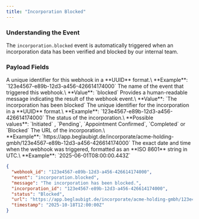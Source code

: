 ```yaml
---
title: "Incorporation Blocked"
---
```


### Understanding the Event

The `incorporation.blocked` event is automatically triggered when an incorporation data has been verified and blocked by our internal team.

### Payload Fields

<ResponseField name="webhook_id" type="string">
  A unique identifier for this webhook in a **UUID** format.\
  **Example**: `123e4567-e89b-12d3-a456-426614174000`
</ResponseField>

<ResponseField name="event" type="string">
  The name of the event that triggered this webhook.\
  **Value**: `blocked`
</ResponseField>

<ResponseField name="message" type="string">
  Provides a human-readable message indicating the result of the webhook event.\
  **Value**: `The incorporation has been blocked`
</ResponseField>

<ResponseField name="incorporation_id" type="string">
  The unique identifier for the incorporation in a **UUID** format.\
  **Example**: `123e4567-e89b-12d3-a456-426614174000`
</ResponseField>

<ResponseField name="status" type="string">
  The status of the incorporation.\
  **Possible values**: `Initiated` , `Pending`, `Appointment Confirmed`, `Completed` or `Blocked`
</ResponseField>

<ResponseField name="url" type="string">
  The URL of the incorporation.\
  **Example**: `https://app.beglaubigt.de/incorporate/acme-holding-gmbh/123e4567-e89b-12d3-a456-426614174000`
</ResponseField>

<ResponseField name="timestamp" type="string">
  The exact date and time when the webhook was triggered, formatted as an **ISO 8601** string in UTC.\
  **Example**: `2025-06-01T08:00:00.443Z`
</ResponseField>

<ResponseExample>

```json
{
  "webhook_id": "123e4567-e89b-12d3-a456-426614174000",
  "event": "incorporation.blocked",
  "message": "The incorporation has been blocked.",
  "incorporation_id": "123e4567-e89b-12d3-a456-426614174000",
  "status": "Blocked",
  "url": "https://app.beglaubigt.de/incorporate/acme-holding-gmbh/123e4567-e89b-12d3-a456-426614174000",
  "timestamp": "2025-10-18T12:00:00Z"
}
```

</ResponseExample>